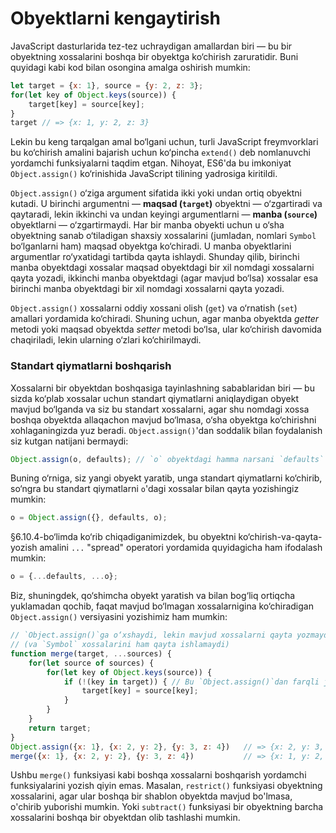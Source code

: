 # Obyektlarni kengaytirish

JavaScript dasturlarida tez-tez uchraydigan amallardan biri — bu bir obyektning xossalarini boshqa bir obyektga ko‘chirish zaruratidir. Buni quyidagi kabi kod bilan osongina amalga oshirish mumkin:

``` js
let target = {x: 1}, source = {y: 2, z: 3};
for(let key of Object.keys(source)) {
    target[key] = source[key];
}
target // => {x: 1, y: 2, z: 3}
```

Lekin bu keng tarqalgan amal bo‘lgani uchun, turli JavaScript freymvorklari bu ko‘chirish amalini bajarish uchun ko‘pincha `extend()` deb nomlanuvchi yordamchi funksiyalarni taqdim etgan. Nihoyat, ES6'da bu imkoniyat `Object.assign()` ko‘rinishida JavaScript tilining yadrosiga kiritildi.

`Object.assign()` o‘ziga argument sifatida ikki yoki undan ortiq obyektni kutadi. U birinchi argumentni — **maqsad (`target`)** obyektni — o‘zgartiradi va qaytaradi, lekin ikkinchi va undan keyingi argumentlarni — **manba (`source`)** obyektlarni — o‘zgartirmaydi. Har bir manba obyekti uchun u o‘sha obyektning sanab o‘tiladigan shaxsiy xossalarini (jumladan, nomlari `Symbol` bo‘lganlarni ham) maqsad obyektga ko‘chiradi. U manba obyektlarini argumentlar ro‘yxatidagi tartibda qayta ishlaydi. Shunday qilib, birinchi manba obyektdagi xossalar maqsad obyektdagi bir xil nomdagi xossalarni qayta yozadi, ikkinchi manba obyektdagi (agar mavjud bo‘lsa) xossalar esa birinchi manba obyektdagi bir xil nomdagi xossalarni qayta yozadi.

`Object.assign()` xossalarni oddiy xossani olish (`get`) va o‘rnatish (`set`) amallari yordamida ko‘chiradi. Shuning uchun, agar manba obyektda _getter_ metodi yoki maqsad obyektda _setter_ metodi bo‘lsa, ular ko‘chirish davomida chaqiriladi, lekin ularning o‘zlari ko‘chirilmaydi.

### Standart qiymatlarni boshqarish

Xossalarni bir obyektdan boshqasiga tayinlashning sabablaridan biri — bu sizda ko‘plab xossalar uchun standart qiymatlarni aniqlaydigan obyekt mavjud bo‘lganda va siz bu standart xossalarni, agar shu nomdagi xossa boshqa obyektda allaqachon mavjud bo‘lmasa, o‘sha obyektga ko‘chirishni xohlaganingizda yuz beradi. `Object.assign()`'dan soddalik bilan foydalanish siz kutgan natijani bermaydi:

``` js
Object.assign(o, defaults); // `o` obyektdagi hamma narsani `defaults` bilan qayta yozadi
```

Buning o‘rniga, siz yangi obyekt yaratib, unga standart qiymatlarni ko‘chirib, so‘ngra bu standart qiymatlarni `o`'dagi xossalar bilan qayta yozishingiz mumkin:

``` js
o = Object.assign({}, defaults, o);
```

§6.10.4-bo‘limda ko‘rib chiqadiganimizdek, bu obyektni ko‘chirish-va-qayta-yozish amalini `...` "spread" operatori yordamida quyidagicha ham ifodalash mumkin:

``` js
o = {...defaults, ...o};
```

Biz, shuningdek, qo‘shimcha obyekt yaratish va bilan bog‘liq ortiqcha yuklamadan qochib, faqat mavjud bo‘lmagan xossalarnigina ko‘chiradigan `Object.assign()` versiyasini yozishimiz ham mumkin:

``` js
// `Object.assign()`ga o‘xshaydi, lekin mavjud xossalarni qayta yozmaydi
// (va `Symbol` xossalarini ham qayta ishlamaydi)
function merge(target, ...sources) {
    for(let source of sources) {
        for(let key of Object.keys(source)) {
            if (!(key in target)) { // Bu `Object.assign()`dan farqli joyi
                target[key] = source[key];
            }
        }
    }
    return target;
}
Object.assign({x: 1}, {x: 2, y: 2}, {y: 3, z: 4})   // => {x: 2, y: 3, z: 4}
merge({x: 1}, {x: 2, y: 2}, {y: 3, z: 4})           // => {x: 1, y: 2, z: 4}
```

Ushbu `merge()` funksiyasi kabi boshqa xossalarni boshqarish yordamchi funksiyalarini yozish qiyin emas. Masalan, `restrict()` funksiyasi obyektning xossalarini, agar ular boshqa bir shablon obyektda mavjud bo'lmasa, o'chirib yuborishi mumkin. Yoki `subtract()` funksiyasi bir obyektning barcha xossalarini boshqa bir obyektdan olib tashlashi mumkin.